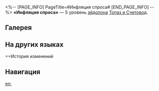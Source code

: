 <%-- [PAGE_INFO]
PageTitle=#Инфляция спроса#
[END_PAGE_INFO] --%>
{{Эйдолон Инфобокс
|Название         = Инфляция спроса
|Изображение      = Эйдолон Инфляция спроса.png
|Персонаж         = Топаз и Счетовод
|Уровень          = 5
|Длительность     = 
|Описание         = Уровень сверхспособности повышается на 2, максимальный уровень - 15. Уровень таланта повышается на 2, максимальный уровень - 15.
|Свойство1        = 
|Масштабирование1 = 
}}
'''«Инфляция спроса»''' — 5 уровень [[эйдолон]]а [[Топаз и Счетовод]].

==Галерея==
{{Галерея|position=left|captionalign=center
|Персонаж Топаз и Счетовод Эйдолон 5.png|Осколок Эйдолона
}}

==На других языках==
{{На других языках
|en   = Inflationary Demand
|zhs  = 需求膨胀
|zht  = 需求膨脹
|ja   = {{Rubi|需要|じゅよう}}インフレ
|ko   = 수요 인플레이션
|es   = Demanda creciente
|fr   = Loi de l'offre et de la demande
|ru   = Инфляция спроса
|th   = Inflationary Demand
|vi   = Nhu Cầu Tăng Vọt
|de   = Überhöhte Nachfrage
|id   = Inflationary Demand
|pt   = Demanda Inflacionária
}}

==История изменений
{{История изменений|3.5}}

==Навигация==
{{Навык Навбокс|Топаз и Счетовод}}

[[en:]]